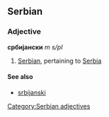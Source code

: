 ==Serbian==
===Adjective===
'''србијански''' ''m s/pl''
#[[Serbian]], pertaining to [[Serbia]]
====See also====
*[[srbijanski]]
[[Category:Serbian adjectives]]